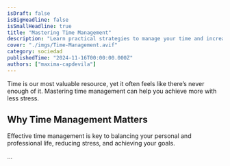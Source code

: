 ```yaml
---
isDraft: false
isBigHeadline: false
isSmallHeadline: true
title: "Mastering Time Management"
description: "Learn practical strategies to manage your time and increase productivity."
cover: "./imgs/Time-Management.avif"
category: sociedad
publishedTime: "2024-11-16T00:00:00.000Z"
authors: ["maxima-capdevila"]
---
```


Time is our most valuable resource, yet it often feels like there’s never enough of it. Mastering time management can help you achieve more with less stress.

## Why Time Management Matters

Effective time management is key to balancing your personal and professional life, reducing stress, and achieving your goals.

...
